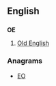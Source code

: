 {{also|oe|Oe}}
==English==

==={{initialism}}===
'''OE'''
# [[Old English]]

===Anagrams===
* [[EO#English|EO]]